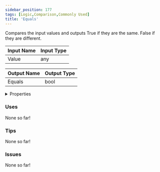 ```yaml
---
sidebar_position: 177
tags: [Logic,Comparison,Commonly Used]
title: 'Equals'
---
```


Compares the input values and outputs True if they are the same. False if they are different.






<EsbSvg />

| Input Name | Input Type |
|-----------|-----------|
| Value | any |

| Output Name | Output Type |
|-----------|-----------|
| Equals | bool |


<details>
  <summary>Properties</summary>
  <div>
    <div>
    <table>
      <thead>
        <tr>
          <th>Is beta required?</th>
          <th>❌</th>
        </tr>
        <tr>
          <th>Is this chip a trolling risk?</th>
          <th>❌</th>
        </tr>
        <tr>
          <th>Is this chip a role assignment risk?</th>
          <th>❌</th>
        </tr>
        <tr>
          <th>Chip UUID</th>
          <th>e1f1b65e-8d82-47af-8637-ae2d0afa431f</th>
        </tr>
      </thead>
    </table>
    </div>
  </div>
</details>

### Uses

None so far!

### Tips

None so far!

### Issues

None so far!